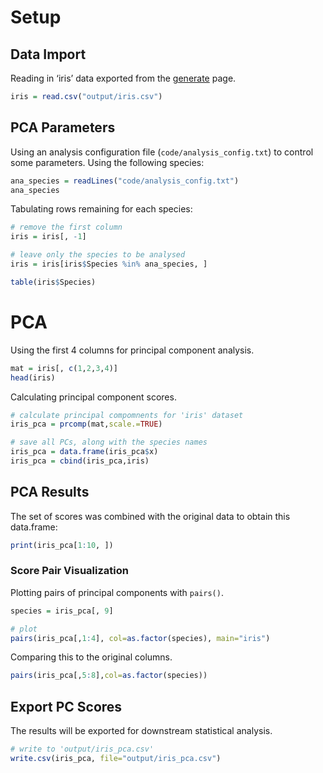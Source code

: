 # Setup

## Data Import

Reading in 'iris' data exported from the [generate](generate.html) page.

```r
iris = read.csv("output/iris.csv")
```

## PCA Parameters

Using an analysis configuration file (`code/analysis_config.txt`) to control some parameters. Using the following species:

```r
ana_species = readLines("code/analysis_config.txt")
ana_species
```

Tabulating rows remaining for each species:

```r
# remove the first column
iris = iris[, -1]

# leave only the species to be analysed
iris = iris[iris$Species %in% ana_species, ]

table(iris$Species)
```

# PCA

Using the first 4 columns for principal component analysis.

```r
mat = iris[, c(1,2,3,4)]
head(iris)
```

Calculating principal component scores.

```r
# calculate principal compomnents for 'iris' dataset
iris_pca = prcomp(mat,scale.=TRUE)

# save all PCs, along with the species names
iris_pca = data.frame(iris_pca$x)
iris_pca = cbind(iris_pca,iris)
```

## PCA Results

The set of scores was combined with the original data to obtain this data.frame:

```r
print(iris_pca[1:10, ])
```

### Score Pair Visualization

Plotting pairs of principal components with `pairs()`.

```r
species = iris_pca[, 9]

# plot
pairs(iris_pca[,1:4], col=as.factor(species), main="iris")
```

Comparing this to the original columns.

```r
pairs(iris_pca[,5:8],col=as.factor(species))
```

## Export PC Scores

The results will be exported for downstream statistical analysis.

```r
# write to 'output/iris_pca.csv'
write.csv(iris_pca, file="output/iris_pca.csv")
```

